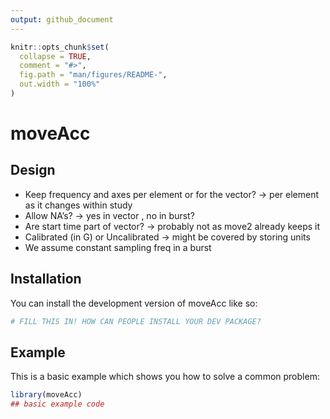 ```yaml
---
output: github_document
---
```


<!-- README.md is generated from README.Rmd. Please edit that file -->

```r
knitr::opts_chunk$set(
  collapse = TRUE,
  comment = "#>",
  fig.path = "man/figures/README-",
  out.width = "100%"
)
```

# moveAcc

<!-- badges: start -->
<!-- badges: end -->

## Design

* Keep frequency and axes per element or for the vector? -> per element as it changes within study
* Allow NA's? -> yes in vector , no in burst?
* Are start time part of vector? -> probably not as move2 already keeps it
* Calibrated (in G) or Uncalibrated -> might be covered by storing units
* We assume constant sampling freq in a burst


## Installation

You can install the development version of moveAcc like so:

``` r
# FILL THIS IN! HOW CAN PEOPLE INSTALL YOUR DEV PACKAGE?
```

## Example

This is a basic example which shows you how to solve a common problem:

```r
library(moveAcc)
## basic example code
```

